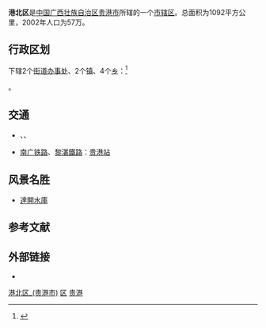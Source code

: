 {{Infobox China County
| county = 港北区
| Belong = [[广西壮族自治区|广西壮族自治区]][[贵港市|贵港市]]
}}

'''港北区'''是[[中国|中国]][[广西壮族自治区|广西壮族自治区]][[贵港市|贵港市]]所辖的一个[[市辖区|市辖区]]。总面积为1092平方公里，2002年人口为57万。

== 行政区划 ==
{{PAGENAMEBASE}}下辖2个[[街道办事处|街道办事处]]、2个[[行政建制镇|镇]]、4个[[乡_(中华人民共和国)|乡]]：<ref>{{PRC admin/ref sgc|45/08/02/000/000}}</ref>

{{PRC admin/children|45/08/02/000/000}}。

== 交通 ==
* {{China Expwy Name|G7212}}、{{China Expwy Name|S40|P= Guangxi}}、{{中国国道名|358}}
* {{rint|cn|crh}}[[南广铁路|南广铁路]]、[[黎湛鐵路|黎湛鐵路]]：[[贵港站|贵港站]]

== 风景名胜 ==
*[[達開水庫|達開水庫]]

== 参考文献 ==
{{reflist}}

== 外部链接 ==
* {{Official website|http://www.gbq.gov.cn/|name=贵港市港北区人民政府网站}}

{{港北区行政区划}}
{{贵港市行政区划}}
{{广西行政区划}}

[[Category:港北区_(贵港市)|]]
[[Category:贵港区县市|区]]
[[Category:广西市辖区|贵港]]